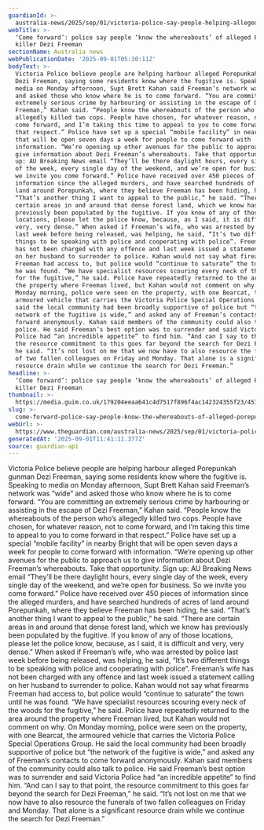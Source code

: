 ```yaml
---
guardianId: >-
  australia-news/2025/sep/01/victoria-police-say-people-helping-alleged-porepunkah-shooting-gunman-dezi-freeman-ntwnfb
webTitle: >-
  ‘Come forward’: police say people ‘know the whereabouts’ of alleged Porepunkah
  killer Dezi Freeman
sectionName: Australia news
webPublicationDate: '2025-09-01T05:30:11Z'
bodyText: >-
  Victoria Police believe people are helping harbour alleged Porepunkah gunman
  Dezi Freeman, saying some residents know where the fugitive is. Speaking to
  media on Monday afternoon, Supt Brett Kahan said Freeman’s network was “wide”
  and asked those who know where he is to come forward. “You are committing an
  extremely serious crime by harbouring or assisting in the escape of Dezi
  Freeman,” Kahan said. “People know the whereabouts of the person who’s
  allegedly killed two cops. People have chosen, for whatever reason, not to
  come forward, and I’m taking this time to appeal to you to come forward in
  that respect.” Police have set up a special “mobile facility” in nearby Bright
  that will be open seven days a week for people to come forward with
  information. “We’re opening up other avenues for the public to approach us to
  give information about Dezi Freeman’s whereabouts. Take that opportunity. Sign
  up: AU Breaking News email “They’ll be there daylight hours, every single day
  of the week, every single day of the weekend, and we’re open for business. So
  we invite you come forward.” Police have received over 450 pieces of
  information since the alleged murders, and have searched hundreds of acres of
  land around Porepunkah, where they believe Freeman has been hiding, he said.
  “That’s another thing I want to appeal to the public,” he said. “There are
  certain areas in and around that dense forest land, which we know has
  previously been populated by the fugitive. If you know of any of those
  locations, please let the police know, because, as I said, it is difficult and
  very, very dense.” When asked if Freeman’s wife, who was arrested by police
  last week before being released, was helping, he said, “It’s two different
  things to be speaking with police and cooperating with police”. Freeman’s wife
  has not been charged with any offence and last week issued a statement calling
  on her husband to surrender to police. Kahan would not say what firearms
  Freeman had access to, but police would “continue to saturate” the town until
  he was found. “We have specialist resources scouring every neck of the woods
  for the fugitive,” he said. Police have repeatedly returned to the area around
  the property where Freeman lived, but Kahan would not comment on why. On
  Monday morning, police were seen on the property, with one Bearcat, the
  armoured vehicle that carries the Victoria Police Special Operations Group. He
  said the local community had been broadly supportive of police but “the
  network of the fugitive is wide,” and asked any of Freeman’s contacts to come
  forward anonymously. Kahan said members of the community could also talk to
  police. He said Freeman’s best option was to surrender and said Victoria
  Police had “an incredible appetite” to find him. “And can I say to that point,
  the resource commitment to this goes far beyond the search for Dezi Freeman,”
  he said. “It’s not lost on me that we now have to also resource the funerals
  of two fallen colleagues on Friday and Monday. That alone is a significant
  resource drain while we continue the search for Dezi Freeman.”
headline: >-
  ‘Come forward’: police say people ‘know the whereabouts’ of alleged Porepunkah
  killer Dezi Freeman
thumbnail: >-
  https://media.guim.co.uk/179204eeaa641c4d7517f896f4ac142324355f23/457_0_4551_3640/500.jpg
slug: >-
  come-forward-police-say-people-know-the-whereabouts-of-alleged-porepunkah-killer-dezi-freeman
webUrl: >-
  https://www.theguardian.com/australia-news/2025/sep/01/victoria-police-say-people-helping-alleged-porepunkah-shooting-gunman-dezi-freeman-ntwnfb
generatedAt: '2025-09-01T11:41:11.377Z'
source: guardian-api
---
```

Victoria Police believe people are helping harbour alleged Porepunkah gunman Dezi Freeman, saying some residents know where the fugitive is. Speaking to media on Monday afternoon, Supt Brett Kahan said Freeman’s network was “wide” and asked those who know where he is to come forward. “You are committing an extremely serious crime by harbouring or assisting in the escape of Dezi Freeman,” Kahan said. “People know the whereabouts of the person who’s allegedly killed two cops. People have chosen, for whatever reason, not to come forward, and I’m taking this time to appeal to you to come forward in that respect.” Police have set up a special “mobile facility” in nearby Bright that will be open seven days a week for people to come forward with information. “We’re opening up other avenues for the public to approach us to give information about Dezi Freeman’s whereabouts. Take that opportunity. Sign up: AU Breaking News email “They’ll be there daylight hours, every single day of the week, every single day of the weekend, and we’re open for business. So we invite you come forward.” Police have received over 450 pieces of information since the alleged murders, and have searched hundreds of acres of land around Porepunkah, where they believe Freeman has been hiding, he said. “That’s another thing I want to appeal to the public,” he said. “There are certain areas in and around that dense forest land, which we know has previously been populated by the fugitive. If you know of any of those locations, please let the police know, because, as I said, it is difficult and very, very dense.” When asked if Freeman’s wife, who was arrested by police last week before being released, was helping, he said, “It’s two different things to be speaking with police and cooperating with police”. Freeman’s wife has not been charged with any offence and last week issued a statement calling on her husband to surrender to police. Kahan would not say what firearms Freeman had access to, but police would “continue to saturate” the town until he was found. “We have specialist resources scouring every neck of the woods for the fugitive,” he said. Police have repeatedly returned to the area around the property where Freeman lived, but Kahan would not comment on why. On Monday morning, police were seen on the property, with one Bearcat, the armoured vehicle that carries the Victoria Police Special Operations Group. He said the local community had been broadly supportive of police but “the network of the fugitive is wide,” and asked any of Freeman’s contacts to come forward anonymously. Kahan said members of the community could also talk to police. He said Freeman’s best option was to surrender and said Victoria Police had “an incredible appetite” to find him. “And can I say to that point, the resource commitment to this goes far beyond the search for Dezi Freeman,” he said. “It’s not lost on me that we now have to also resource the funerals of two fallen colleagues on Friday and Monday. That alone is a significant resource drain while we continue the search for Dezi Freeman.”
